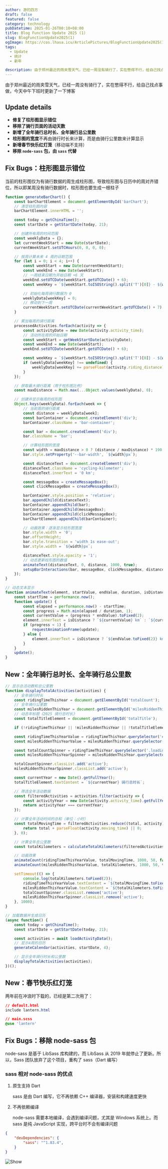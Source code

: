 ```yaml
---
author: 游钓四方
draft: false
featured: false
category: technology
pubDatetime: 2025-01-26T00:10+08:00
title: Blog Function Update 2025 (1)
slug: BlogFunctionUpdate2025(1)
ogImage: https://cos.lhasa.icu/ArticlePictures/BlogFunctionUpdate2025(1)/update.jpg_81
tags:
  - Update
  - 统计
  - 新年

description: 由于郑州最近的雨夹雪天气，已经一周没有骑行了，实在憋得不行，给自己找点事做，今天中午下班时更新了一下博客
---
```



由于郑州最近的雨夹雪天气，已经一周没有骑行了，实在憋得不行，给自己找点事做，今天中午下班时更新了一下博客

## Update details

- **修复了柱形图显示错位**
- **移除了骑行页面的活动天数**
- **新增了全年骑行总时长、全年骑行总公里数**
- **柱形图的宽度**不再由骑行时长来计算，而是由骑行公里数来计算显示
- **新增春节快乐红灯笼**（移动端不支持）
- **移除 `node-sass` 包，由 `sass` 代替**

## Fix Bugs：柱形图显示错位

当前的柱形图仅为有骑行数据的周生成柱形图，导致柱形图与日历中的周对齐错位，所以即某周没有骑行数据时，柱形图也要生成一根柱子

```js
function generateBarChart() {
    const barChartElement = document.getElementById('barChart');
    // 清空柱形图内容
    barChartElement.innerHTML = '';

    const today = getChinaTime();
    const startDate = getStartDate(today, 21);

    // 创建所有周的时间范围
    const weeklyData = {};
    let currentWeekStart = new Date(startDate);
    currentWeekStart.setUTCHours(0, 0, 0, 0);

    // 按周计算未来 4 周的日期范围
    for (let i = 0; i < 4; i++) {
        const weekStart = new Date(currentWeekStart);
        const weekEnd = new Date(weekStart);
        // 一周结束日期为开始日期 +6 天
        weekEnd.setUTCDate(weekStart.getUTCDate() + 6);
        const weekKey = `${weekStart.toISOString().split('T')[0]} - ${weekEnd.toISOString().split('T')[0]}`;

        // 初始化每周骑行数据为 0
        weeklyData[weekKey] = 0;
        // 移动到下一周
        currentWeekStart.setUTCDate(currentWeekStart.getUTCDate() + 7);
    }

    // 累加每周的骑行距离
    processedActivities.forEach(activity => {
        const activityDate = new Date(activity.activity_time);
        // 活动所在周的开始日期
        const weekStart = getWeekStartDate(activityDate);
        const weekEnd = new Date(weekStart);
        weekEnd.setUTCDate(weekStart.getUTCDate() + 6);

        const weekKey = `${weekStart.toISOString().split('T')[0]} - ${weekEnd.toISOString().split('T')[0]}`;
        if (weeklyData[weekKey] !== undefined) {
            weeklyData[weekKey] += parseFloat(activity.riding_distance);
        }
    });

    // 获取最大骑行距离（用于柱形图比例）
    const maxDistance = Math.max(...Object.values(weeklyData), 0);

    // 创建并显示每周的柱形图
    Object.keys(weeklyData).forEach(week => {
        // 当前周的骑行距离
        const distance = weeklyData[week];
        const barContainer = document.createElement('div');
        barContainer.className = 'bar-container';

        const bar = document.createElement('div');
        bar.className = 'bar';

        // 计算柱形图的宽度
        const width = maxDistance > 0 ? (distance / maxDistance) * 190 : 0;
        bar.style.setProperty('--bar-width', `${width}px`);

        const distanceText = document.createElement('div');
        distanceText.className = 'cycling-kilometer';
        distanceText.innerText = '0 km';

        const messageBox = createMessageBox();
        const clickMessageBox = createMessageBox();

        barContainer.style.position = 'relative';
        bar.appendChild(distanceText);
        barContainer.appendChild(bar);
        barContainer.appendChild(messageBox);
        barContainer.appendChild(clickMessageBox);
        barChartElement.appendChild(barContainer);

        // 动画效果：逐渐显示柱形图宽度
        bar.style.width = '0';
        bar.offsetHeight;
        bar.style.transition = 'width 1s ease-out';
        bar.style.width = `${width}px`;

        distanceText.style.opacity = '1';
        // 动态更新柱形图的数值
        animateText(distanceText, 0, distance, 1000, true);
        setupBarInteractions(bar, messageBox, clickMessageBox, distance);
    });
}

// 动态文本显示
function animateText(element, startValue, endValue, duration, isDistance = false) {
    const startTime = performance.now();
    function update() {
        const elapsed = performance.now() - startTime;
        const progress = Math.min(elapsed / duration, 1);
        const currentValue = (progress * endValue).toFixed(2);
        element.innerText = isDistance ? `${currentValue} km` : `${currentValue}h`;
        if (progress < 1) {
            requestAnimationFrame(update);
        } else {
            element.innerText = isDistance ? `${endValue.toFixed(2)} km` : `${endValue.toFixed(2)}h`;
        }
    }
    update();
}
```

## New：全年骑行总时长、全年骑行总公里数

```js
// 显示总活动数和总公里数
function displayTotalActivities(activities) {
    // 全年骑行时长
    const ridingTimeThisYear = document.getElementById('totalCount');
    // 全年骑行公里数
    const milesRiddenThisYear = document.getElementById('milesRiddenThisYear');
    // 动态年标题《2025 骑行总时长》
    const totalTitleElement = document.getElementById('totalTitle');

    if (!ridingTimeThisYear || !milesRiddenThisYear || !totalTitleElement) return;

    const ridingTimeThisYearValue = ridingTimeThisYear.querySelector('#ridingTimeThisYearValue');
    const milesRiddenThisYearValue = milesRiddenThisYear.querySelector('#milesRiddenThisYearValue');

    const totalCountSpinner = ridingTimeThisYear.querySelector('.loading-spinner');
    const milesRiddenThisYearSpinner = milesRiddenThisYear.querySelector('.loading-spinner');

    totalCountSpinner.classList.add('active');
    milesRiddenThisYearSpinner.classList.add('active');

    const currentYear = new Date().getFullYear();
    totalTitleElement.textContent = `${currentYear} 骑行总时长`;

    // 筛选全年活动数据
    const filteredActivities = activities.filter(activity => {
        const activityYear = new Date(activity.activity_time).getFullYear();
        return activityYear === currentYear;
    });

    // 计算全年活动时间的总和（单位：小时）
    const totalMovingTime = filteredActivities.reduce((total, activity) => {
        return total + parseFloat(activity.moving_time) || 0;
    }, 0);

    // 计算全年总公里数
    const totalKilometers = calculateTotalKilometers(filteredActivities);

    // 动画效果
    animateCount(ridingTimeThisYearValue, totalMovingTime, 1000, 50, false);
    animateCount(milesRiddenThisYearValue, totalKilometers, 1000, 50, true);

    setTimeout(() => {
        console.log(totalKilometers.toFixed(2));
        ridingTimeThisYearValue.textContent = `${totalMovingTime.toFixed(2)} h`;
        milesRiddenThisYearValue.textContent = `${totalKilometers.toFixed(2)} km`;
        totalCountSpinner.classList.remove('active');
        milesRiddenThisYearSpinner.classList.remove('active');
    }, 1000);
}

// 加载数据并生成日历
(async function() {
    const today = getChinaTime();
    const startDate = getStartDate(today, 21);

    const activities = await loadActivityData();
    // 显示4周的日历
    generateCalendar(activities, startDate, 4);

    // 显示全年骑行时长和公里数
    displayTotalActivities(activities);
})();
```

## New：春节快乐红灯笼
两年前在冲浪时下载的，已经是第二次用了：
```css
// default.html
include lantern.html

// main.scss
@use 'lantern'
```

## Fix Bugs：移除 node-sass 包
node-sass 是基于 LibSass 库构建的，而 LibSass 从 2019 年就停止了更新。所以，Sass 团队放弃了这个项目，重构了 sass（Dart 编写）

### sass 相对 node-sass 的优点

1. 原生支持 Dart

    sass 是由 Dart 编写，它不再依赖 C++ 编译器，安装和构建速度更快

2. 不再依赖编译

    node-sass 需要本地编译，会遇到编译问题，尤其是 Windows 系统上。而 sass 是纯 JavaScript 实现，跨平台时不会有编译问题

```json
{
    "devDependencies": {
        "sass": "^1.83.4",
    }
}

```

<Img src="89ffc8f51982841a4f04ce590446b07.png" alt="Show" />